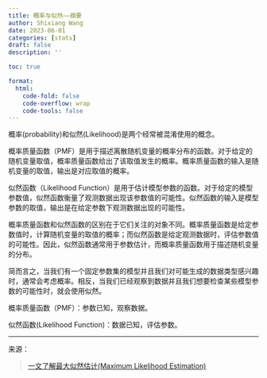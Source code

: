 ```yaml
---
title: 概率与似然——摘要
author: Shixiang Wang
date: 2023-06-01
categories: [stats]
draft: false
description: ''

toc: true

format:
  html:
    code-fold: false
    code-overflow: wrap
    code-tools: false
---
```


概率(probability)和似然(Likelihood)是两个经常被混淆使用的概念。

概率质量函数（PMF）是用于描述离散随机变量的概率分布的函数。对于给定的随机变量取值，概率质量函数给出了该取值发生的概率。概率质量函数的输入是随机变量的取值，输出是对应取值的概率。

似然函数（Likelihood Function）是用于估计模型参数的函数。对于给定的模型参数值，似然函数衡量了观测数据出现该参数值的可能性。似然函数的输入是模型参数的取值，输出是在给定参数下观测数据出现的可能性。

概率质量函数和似然函数的区别在于它们关注的对象不同。概率质量函数是给定参数值时，计算随机变量的取值的概率；而似然函数是给定观测数据时，评估参数值的可能性。因此，似然函数通常用于参数估计，而概率质量函数用于描述随机变量的分布。

简而言之，当我们有一个固定参数集的模型并且我们对可能生成的数据类型感兴趣时，通常会考虑概率。相反，当我们已经观察到数据并且我们想要检查某些模型参数的可能性时，就会使用似然。

概率质量函数（PMF）：参数已知，观察数据。

似然函数(Likelihood Function)：数据已知，评估参数。

---

来源：

> [一文了解最大似然估计(Maximum Likelihood Estimation)](https://mp.weixin.qq.com/s/4alhSw4oicj2KM-y1xEYtA)

